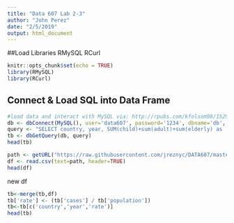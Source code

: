 ```yaml
---
title: "Data 607 Lab 2-3"
author: "John Perez"
date: "2/5/2019"
output: html_document
---
```

##Load Libraries
  RMySQL
  RCurl
```r
knitr::opts_chunk$set(echo = TRUE)
library(RMySQL)
library(RCurl)
```

## Connect & Load SQL into Data Frame

```r
#load data and interact with MySQL via: http://rpubs.com/kfolsom98/152912
db <- dbConnect(MySQL(), user='data607', password='1234', dbname='db', host='35.226.66.59')
query <- "SELECT country, year, SUM(child)+sum(adult)+sum(elderly) as 'cases'  from tb group by year, country;"
tb <- dbGetQuery(db, query)
head(tb)
```

```r
path <- getURL("https://raw.githubusercontent.com/jreznyc/DATA607/master/LABS/Lab%202-3/population.csv")
df <- read.csv(text=path, header=TRUE)
head(df)
```

new df
```r
tb<-merge(tb,df)
tb['rate'] <- (tb['cases'] / tb['population'])
tb<-tb[c('country','year','rate')]
head(tb)
```